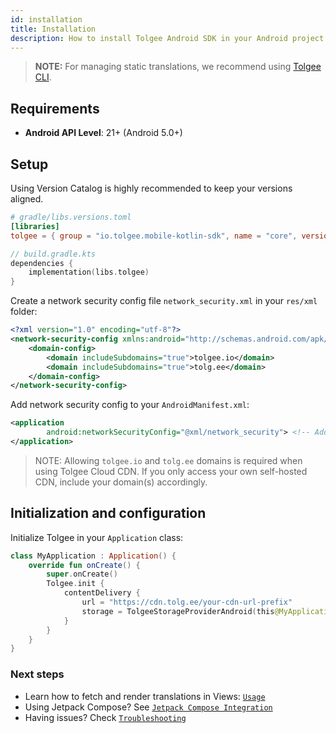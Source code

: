 ```yaml
---
id: installation
title: Installation
description: How to install Tolgee Android SDK in your Android project
---
```


> **NOTE:**
> For managing static translations, we recommend using [Tolgee CLI](https://github.com/tolgee/tolgee-cli).

## Requirements

- **Android API Level**: 21+ (Android 5.0+)

## Setup

Using Version Catalog is highly recommended to keep your versions aligned.

```toml
# gradle/libs.versions.toml
[libraries]
tolgee = { group = "io.tolgee.mobile-kotlin-sdk", name = "core", version.ref = "tolgee" }
```

```kotlin
// build.gradle.kts
dependencies {
    implementation(libs.tolgee)
}
```

Create a network security config file `network_security.xml` in your `res/xml` folder:

```xml
<?xml version="1.0" encoding="utf-8"?>
<network-security-config xmlns:android="http://schemas.android.com/apk/res/android">
    <domain-config>
        <domain includeSubdomains="true">tolgee.io</domain>
        <domain includeSubdomains="true">tolg.ee</domain>
    </domain-config>
</network-security-config>
```

Add network security config to your `AndroidManifest.xml`:

```xml
<application
        android:networkSecurityConfig="@xml/network_security"> <!-- Add this line to your existing application tag -->
</application>
```

> NOTE:
> Allowing `tolgee.io` and `tolg.ee` domains is required when using Tolgee Cloud CDN. If you only access your own self-hosted CDN, include your domain(s) accordingly.

## Initialization and configuration

Initialize Tolgee in your `Application` class:

```kotlin
class MyApplication : Application() {
    override fun onCreate() {
        super.onCreate()
        Tolgee.init {
            contentDelivery {
                url = "https://cdn.tolg.ee/your-cdn-url-prefix"
                storage = TolgeeStorageProviderAndroid(this@MyApplication, BuildConfig.VERSION_CODE)
            }
        }
    }
}
```


### Next steps

- Learn how to fetch and render translations in Views: [`Usage`](./usage.mdx)
- Using Jetpack Compose? See [`Jetpack Compose Integration`](./jetpack-compose.mdx)
- Having issues? Check [`Troubleshooting`](./troubleshooting.mdx)

